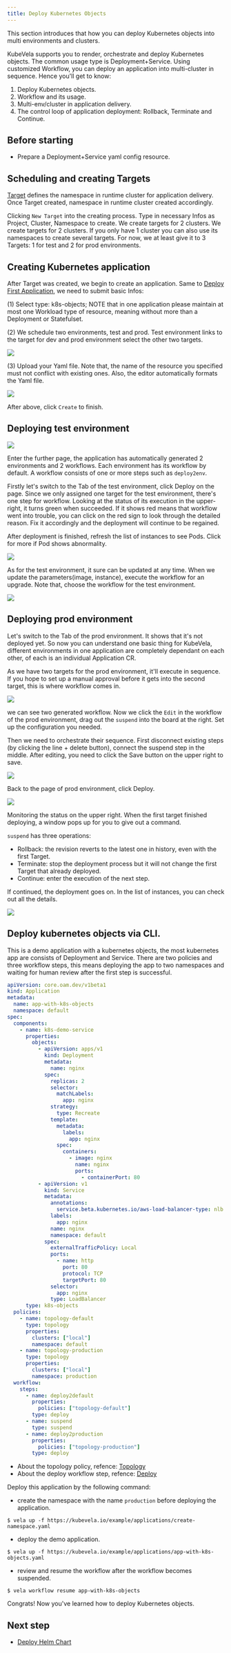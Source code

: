 ```yaml
---
title: Deploy Kubernetes Objects
---
```


This section introduces that how you can deploy Kubernetes objects into multi environments and clusters.

KubeVela supports you to render, orchestrate and deploy Kubernetes objects. The common usage type is Deployment+Service. Using customized Workflow, you can deploy an application into multi-cluster in sequence. Hence you'll get to know:

1. Deploy Kubernetes objects.
2. Workflow and its usage.
3. Multi-env/cluster in application delivery.
4. The control loop of application deployment: Rollback, Terminate and Continue.

## Before starting

- Prepare a Deployment+Service yaml config resource.

<!-- - For setting up two and more runtime clusters, check out: [Manage Runtime Cluster](./manage-cluster) TODO v1.2-->

## Scheduling and creating Targets

[Target](../getting-started/core-concept#target) defines the namespace in runtime cluster for application delivery. Once Target created, namespace in runtime cluster created accordingly.

Clicking `New Target` into the creating process. Type in necessary Infos as Project, Cluster, Namespace to create. We create targets for 2 clusters. We create targets for 2 clusters. If you only have 1 cluster you can also use its namespaces to create several targets. For now, we at least give it to 3 Targets: 1 for test and 2 for prod environments.

## Creating Kubernetes application

After Target was created, we begin to create an application. Same to [Deploy First Application](../quick-start), we need to submit basic Infos:

(1) Select type: k8s-objects; NOTE that in one application please maintain at most one Workload type of resource, meaning without more than a Deployment or Statefulset.

(2) We schedule two environments, test and prod. Test environment links to the target for dev and prod environment select the other two targets.

![](../resources/create-k8s-app.jpg)

(3) Upload your Yaml file. Note that, the name of the resource you specified must not conflict with existing ones. Also, the editor automatically formats the Yaml file.

![](../resources/config-k8s-app.jpg)

After above, click `Create` to finish.

## Deploying test environment

![](../resources/app-dashboard.jpg)

Enter the further page, the application has automatically generated 2 environments and 2 workflows. Each environment has its workflow by default. A workflow consists of one or more steps such as `deploy2env`.

Firstly let's switch to the Tab of the test environment, click Deploy on the page. Since we only assigned one target for the test environment, there's one step for workflow. Looking at the status of its execution in the upper-right, it turns green when succeeded. If it shows red means that workflow went into trouble, you can click on the red sign to look through the detailed reason. Fix it accordingly and the deployment will continue to be regained.

After deployment is finished, refresh the list of instances to see Pods. Click for more if Pod shows abnormality.

![](../resources/pod-list.jpg)

As for the test environment, it sure can be updated at any time. When we update the parameters(image, instance), execute the workflow for an upgrade. Note that, choose the workflow for the test environment.

![](../resources/select-workflow.jpg)

## Deploying prod environment

Let's switch to the Tab of the prod environment. It shows that it's not deployed yet. So now you can understand one basic thing for KubeVela, different environments in one application are completely dependant on each other, of each is an individual Application CR.

As we have two targets for the prod environment, it'll execute in sequence. If you hope to set up a manual approval before it gets into the second target, this is where workflow comes in.

![](../resources/app-workflow.jpg)

we can see two generated workflow. Now we click the `Edit` in the workflow of the prod environment, drag out the `suspend` into the board at the right. Set up the configuration you needed.

Then we need to orchestrate their sequence. First disconnect existing steps (by clicking the line + delete button), connect the suspend step in the middle. After editing, you need to click the Save button on the upper right to save.

![](../resources/workflow-edit.jpg)

Back to the page of prod environment, click Deploy.

![](../resources/workflow-suspend.jpg)

Monitoring the status on the upper right. When the first target finished deploying, a window pops up for you to give out a command.

`suspend` has three operations:

- Rollback: the revision reverts to the latest one in history, even with the first Target.
- Terminate: stop the deployment process but it will not change the first Target that already deployed.
- Continue: enter the execution of the next step.

If continued, the deployment goes on. In the list of instances, you can check out all the details.

![](../resources/multiple-target-pods.jpg)

## Deploy kubernetes objects via CLI.

This is a demo application with a kubernetes objects, the most kubernetes app are consists of Deployment and Service.
There are two policies and three workflow steps, this means deploying the app to two namespaces and waiting for human review after the first step is successful.

```yaml
apiVersion: core.oam.dev/v1beta1
kind: Application
metadata:
  name: app-with-k8s-objects
  namespace: default
spec:
  components:
    - name: k8s-demo-service
      properties:
        objects:
          - apiVersion: apps/v1
            kind: Deployment
            metadata:
              name: nginx
            spec:
              replicas: 2
              selector:
                matchLabels:
                  app: nginx
              strategy:
                type: Recreate
              template:
                metadata:
                  labels:
                    app: nginx
                spec:
                  containers:
                    - image: nginx
                      name: nginx
                      ports:
                        - containerPort: 80
          - apiVersion: v1
            kind: Service
            metadata:
              annotations:
                service.beta.kubernetes.io/aws-load-balancer-type: nlb
              labels:
                app: nginx
              name: nginx
              namespace: default
            spec:
              externalTrafficPolicy: Local
              ports:
                - name: http
                  port: 80
                  protocol: TCP
                  targetPort: 80
              selector:
                app: nginx
              type: LoadBalancer
      type: k8s-objects
  policies:
    - name: topology-default
      type: topology
      properties:
        clusters: ["local"]
        namespace: default
    - name: topology-production
      type: topology
      properties:
        clusters: ["local"]
        namespace: production
  workflow:
    steps:
      - name: deploy2default
        properties:
          policies: ["topology-default"]
        type: deploy
      - name: suspend
        type: suspend
      - name: deploy2production
        properties:
          policies: ["topology-production"]
        type: deploy
```

- About the topology policy, refence: [Topology](../end-user/policies/references#override)
- About the deploy workflow step, refence: [Deploy](../end-user/workflow/built-in-workflow-defs#deploy)

Deploy this application by the following command:

- create the namespace with the name `production` before deploying the application.

```shell
$ vela up -f https://kubevela.io/example/applications/create-namespace.yaml
```

- deploy the demo application.

```shell
$ vela up -f https://kubevela.io/example/applications/app-with-k8s-objects.yaml
```

- review and resume the workflow after the workflow becomes suspended.

```shell
$ vela workflow resume app-with-k8s-objects
```

Congrats! Now you've learned how to deploy Kubernetes objects.

## Next step

- [Deploy Helm Chart](./helm)
